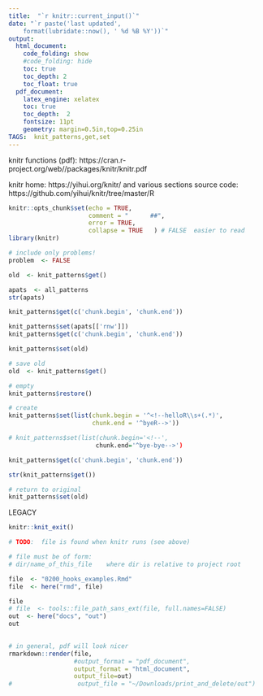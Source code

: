 ```yaml
---
title:  "`r knitr::current_input()`"  
date: "`r paste('last updated', 
    format(lubridate::now(), ' %d %B %Y'))`"   
output:   
  html_document:  
    code_folding: show
    #code_folding: hide
    toc: true 
    toc_depth: 2
    toc_float: true
  pdf_document:   
    latex_engine: xelatex  
    toc: true
    toc_depth:  2   
    fontsize: 11pt   
    geometry: margin=0.5in,top=0.25in   
TAGS:  knit_patterns,get,set
---
```


knitr functions (pdf): https://cran.r-project.org/web//packages/knitr/knitr.pdf

knitr home:  https://yihui.org/knitr/ and various sections
source code:  https://github.com/yihui/knitr/tree/master/R

```r
knitr::opts_chunk$set(echo = TRUE,
                      comment = "      ##",
                      error = TRUE,
                      collapse = TRUE   ) # FALSE  easier to read
library(knitr)

# include only problems!    
problem  <- FALSE
```

```r
old  <- knit_patterns$get()
```
```r
apats  <- all_patterns
str(apats)

```

```r
knit_patterns$get(c('chunk.begin', 'chunk.end'))
```

```r
knit_patterns$set(apats[['rnw']])
knit_patterns$get(c('chunk.begin', 'chunk.end'))

```

```r
knit_patterns$set(old)
```

```r
# save old
old  <- knit_patterns$get()

# empty
knit_patterns$restore()

# create
knit_patterns$set(list(chunk.begin = '^<!--helloR\\s+(.*)',
                       chunk.end = '^byeR-->'))

# knit_patterns$set(list(chunk.begin='<!--',
                        chunk.end='^bye-bye-->')

knit_patterns$get(c('chunk.begin', 'chunk.end'))

str(knit_patterns$get())

# return to original
knit_patterns$set(old)
```





LEGACY
```r
knitr::knit_exit()
```








```r
# TODO:  file is found when knitr runs (see above)

# file must be of form:
# dir/name_of_this_file    where dir is relative to project root

file  <- "0200_hooks_examples.Rmd"
file  <- here("rmd", file)

file
# file  <- tools::file_path_sans_ext(file, full.names=FALSE)
out  <- here("docs", "out")
out
             

# in general, pdf will look nicer
rmarkdown::render(file,
                  #output_format = "pdf_document",
                  output_format = "html_document",
                  output_file=out)
#                  output_file = "~/Downloads/print_and_delete/out")

```
